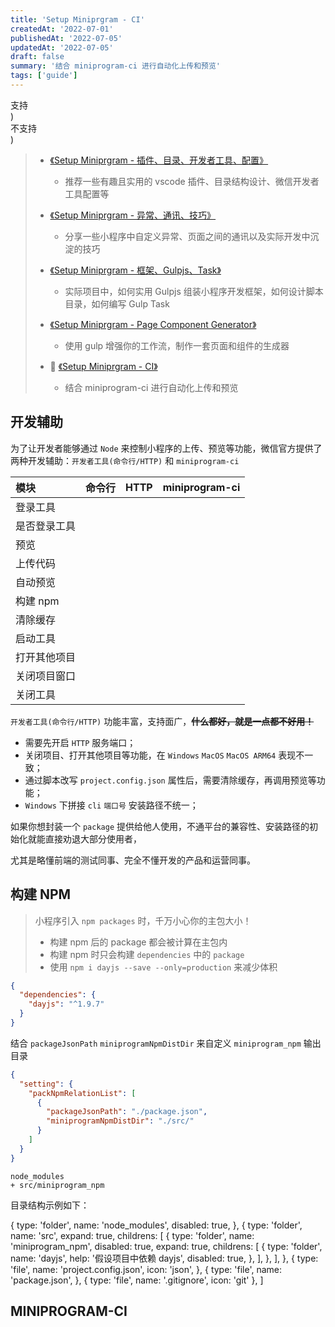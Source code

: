 ```yaml
---
title: 'Setup Miniprgram - CI'
createdAt: '2022-07-01'
publishedAt: '2022-07-05'
updatedAt: '2022-07-05'
draft: false
summary: '结合 miniprogram-ci 进行自动化上传和预览'
tags: ['guide']
---
```



  <div className="flex items-center justify-center font-mono text-green-700">
    <AiOutlineCheckCircle />
    <span>支持</span>
  </div>
)

  <div className="flex items-center justify-center font-mono text-red-500">
    <AiOutlineCloseCircle />
    <span>不支持</span>
  </div>
)

> - [《Setup Miniprgram - 插件、目录、开发者工具、配置》](/posts/setup-miniprogram/part-1)
>
>   - 推荐一些有趣且实用的 vscode 插件、目录结构设计、微信开发者工具配置等
>
> - [《Setup Miniprgram - 异常、通讯、技巧》](/posts/setup-miniprogram/part-2)
>
>   - 分享一些小程序中自定义异常、页面之间的通讯以及实际开发中沉淀的技巧
>
> - [《Setup Miniprgram - 框架、Gulpjs、Task》](/posts/setup-miniprogram/part-3)
>
>   - 实际项目中，如何实用 Gulpjs 组装小程序开发框架，如何设计脚本目录，如何编写 Gulp Task
>
> - [《Setup Miniprgram - Page Component Generator》](/posts/setup-miniprogram/part-4)
>
>   - 使用 gulp 增强你的工作流，制作一套页面和组件的生成器
>
> - :rainbow: [《Setup Miniprgram - CI》](/posts/setup-miniprogram/part-5)
>
>   - 结合 miniprogram-ci 进行自动化上传和预览

## 开发辅助

为了让开发者能够通过 `Node` 来控制小程序的上传、预览等功能，微信官方提供了两种开发辅助：`开发者工具(命令行/HTTP)` 和 `miniprogram-ci`

| 模块         |     命令行      |      HTTP       |   miniprogram-ci   |
| :----------- | :-------------: | :-------------: | :----------------: |
| 登录工具     | <SupportIcon /> | <SupportIcon /> | <NotSupportIcon /> |
| 是否登录工具 | <SupportIcon /> | <SupportIcon /> | <NotSupportIcon /> |
| 预览         | <SupportIcon /> | <SupportIcon /> |  <SupportIcon />   |
| 上传代码     | <SupportIcon /> | <SupportIcon /> |  <SupportIcon />   |
| 自动预览     | <SupportIcon /> | <SupportIcon /> | <NotSupportIcon /> |
| 构建 npm     | <SupportIcon /> | <SupportIcon /> |  <SupportIcon />   |
| 清除缓存     | <SupportIcon /> | <SupportIcon /> | <NotSupportIcon /> |
| 启动工具     | <SupportIcon /> | <SupportIcon /> | <NotSupportIcon /> |
| 打开其他项目 | <SupportIcon /> | <SupportIcon /> | <NotSupportIcon /> |
| 关闭项目窗口 | <SupportIcon /> | <SupportIcon /> | <NotSupportIcon /> |
| 关闭工具     | <SupportIcon /> | <SupportIcon /> | <NotSupportIcon /> |

`开发者工具(命令行/HTTP)` 功能丰富，支持面广，~~**什么都好，就是一点都不好用！**~~

- 需要先开启 `HTTP` 服务端口；
- 关闭项目、打开其他项目等功能，在 `Windows` `MacOS` `MacOS ARM64` 表现不一致；
- 通过脚本改写 `project.config.json` 属性后，需要清除缓存，再调用预览等功能；
- `Windows` 下拼接 `cli` `端口号` 安装路径不统一；

如果你想封装一个 `package` 提供给他人使用，不通平台的兼容性、安装路径的初始化就能直接劝退大部分使用者，

尤其是略懂前端的测试同事、完全不懂开发的产品和运营同事。

## 构建 NPM

> 小程序引入 `npm packages` 时，千万小心你的主包大小！
>
> - 构建 npm 后的 package 都会被计算在主包内
> - 构建 npm 时只会构建 `dependencies` 中的 `package`
> - 使用 `npm i dayjs --save --only=production` 来减少体积

```json:package.json
{
  "dependencies": {
    "dayjs": "^1.9.7"
  }
}
```

结合 `packageJsonPath` `miniprogramNpmDistDir` 来自定义 `miniprogram_npm` 输出目录

```json:project.config.json {5,6}
{
  "setting": {
    "packNpmRelationList": [
      {
        "packageJsonPath": "./package.json",
        "miniprogramNpmDistDir": "./src/"
      }
    ]
  }
}
```

```diff:.gitignore
node_modules
+ src/miniprogram_npm
```

目录结构示例如下：

<Tree data={structure} />

  {
    type: 'folder',
    name: 'node_modules',
    disabled: true,
  },
  {
    type: 'folder',
    name: 'src',
    expand: true,
    childrens: [
      {
        type: 'folder',
        name: 'miniprogram_npm',
        disabled: true,
        expand: true,
        childrens: [
          {
            type: 'folder',
            name: 'dayjs',
            help: '假设项目中依赖 dayjs',
            disabled: true,
          },
        ],
      },
    ],
  },
  {
    type: 'file',
    name: 'project.config.json',
    icon: 'json',
  },
  {
    type: 'file',
    name: 'package.json',
  },
    {
    type: 'file',
    name: '.gitignore',
    icon: 'git'
  },
]

## MINIPROGRAM-CI